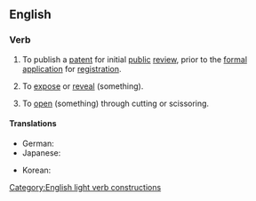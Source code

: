 ==English==

===Verb===
{{en-verb|lay<,,laid> open}}

# {{lb|en|patents|Japan and South Korea}} To publish a [[patent]] for initial [[public]] [[review]], prior to the [[formal]] [[application]] for [[registration]].
# {{lb|en|transitive}} To [[expose]] or [[reveal]] (something).
# {{lb|en|transitive}} To [[open]] (something) through cutting or scissoring.

====Translations====
{{trans-top|East Asian patent publication}}
* German: {{t+|de|offenlegen}}
* Japanese: {{t|ja|公開する|tr=kōkaisuru|sc=Jpan}}
{{trans-mid}}
* Korean: {{t+|ko|공개하다|sc=Kore}}
{{trans-bottom}}
[[Category:English light verb constructions]]